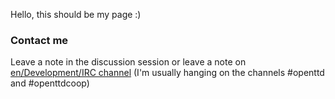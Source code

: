 Hello, this should be my page :)

=== Contact me ===

Leave a note in the discussion session or leave a note on [[en/Development/IRC channel]] (I'm usually hanging on the channels #openttd and #openttdcoop)